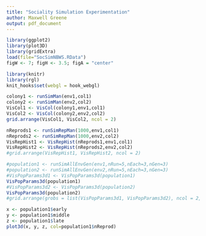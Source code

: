 ```yaml
---
title: "Sociality Simulation Experimentation"
author: Maxwell Greene
output: pdf_document
---
```


```r
library(ggplot2)
library(plot3D)
library(gridExtra)
load(file="SocSimNBWS.RData")
figW <- 7; figH <- 3.5; figA = "center"
```

```r
library(knitr)
library(rgl)
knit_hooks$set(webgl = hook_webgl)
```


```r
colony1 <- runSimMan(env1,col1)
colony2 <- runSimMan(env2,col2)
VisCol1 <- VisCol(colony1,env1,col1)
VisCol2 <- VisCol(colony2,env2,col2)
grid.arrange(VisCol1, VisCol2, ncol = 2)
```

```r
nReprods1 <- runSimRepMan(1000,env1,col1)
nReprods2 <- runSimRepMan(1000,env2,col2)
VisRepHist1 <- VisRepHist(nReprods1,env1,col1)
VisRepHist2 <- VisRepHist(nReprods2,env2,col2)
#grid.arrange(VisRepHist1, VisRepHist2, ncol = 2)
```

```r
#population1 <- runSimAllEnvGen(env1,nRun=5,nEach=3,nGen=3)
#population2 <- runSimAllEnvGen(env2,nRun=5,nEach=3,nGen=3)
#VisPopParams3d1 <- VisPopParams3d(population1)
VisPopParams3d(population1)
#VisPopParams3d2 <- VisPopParams3d(population2)
VisPopParams3d(population2)
#grid.arrange(grobs = list(VisPopParams3d1, VisPopParams3d2), ncol = 2,top = "Main Title")
```


```r
x <- population1$early
y <- population1$middle
z <- population1$late
plot3d(x, y, z, col=population1$nReprod)
```





